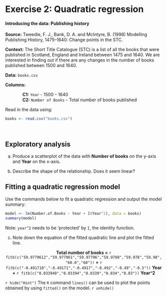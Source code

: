 # Exercise 2: Quadratic regression

#### Introducing the data: Publishing history {-}

**Source:** Tweedie, F. J., Bank, D. A. and McIntyre, B. (1998) Modelling Publishing History, 1475–1640:
Change points in the STC.

**Context:** The Short Title Catalogue (STC) is a list of all the books that were published in Scotland, England and Ireland between 1475 and 1640. We are interested in finding out if there are any changes in the number of books published between 1500 and 1640.

**Data:** `books.csv`

**Columns:**

|               **C1:** `Year` - 1500 – 1640

|               **C2:** `Number of Books` - Total number of books published

Read in the data using: 

```r
books <- read.csv("books.csv")
```

<br>

## Exploratory analysis 


(a) Produce a scatterplot of the data with **Number of books** on the y-axis and **Year** on the x-axis.

(b) Describe the shape of the relationship. Does it seem linear?

## Fitting a quadratic regression model

Use the commands below to fit a quadratic regression and output the model summary: 
```r
model <- lm(Number.of.Books ~ Year + I(Year^2), data = books)
summary(model)
```

Note: `year^2` needs to be 'protected' by `I`, the identity function.

(c) Note down the equation of the fitted quadratic line and plot the fitted line.

<center> **Total number of books =**  `r fitb(c("59.9779612","59.977961","59.97796","59.9780","59.978","59.98","60.0","60"))` **+** `r fitb(c("-0.491710","-0.49171","-0.4917","-0.492","-0.49","-0.5"))` **Year +** `r fitb(c("0.033940","0.03394","0.0339","0.034","0.03"))` **Year^2**</center>

`r hide("Hint")`
The `R` command `lines()` can be used to plot the points obtained by using `fitted()` on the model.
`r unhide()`

